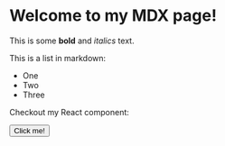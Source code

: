 
# Welcome to my MDX page!

This is some **bold** and _italics_ text.

This is a list in markdown:

- One
- Two
- Three

Checkout my React component:

<Button>Click me!</Button>